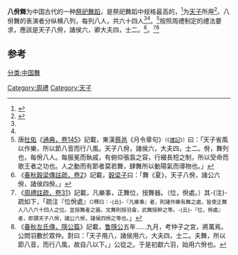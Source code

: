 '''八佾舞'''为中国古代的一种[[祭祀|祭祀]][[舞蹈|舞蹈]]，是祭祀舞蹈中规格最高的，<ref name="takuang">{{Cite web |url=http://www.takungpao.com/sy/2012-11/03/content_1339969.htm |title=大公网 - 两岸民众祭神农台湾味浓：“八佾舞”首亮相 |accessdate=2014-10-02 |archive-date=2014-10-06 |archive-url=https://web.archive.org/web/20141006104809/http://www.takungpao.com/sy/2012-11/03/content_1339969.htm |dead-url=no }}</ref>为[[天子|天子]]所用<ref name="zdic">{{Cite web |url=http://www.zdic.net/c/b/143/313162.htm |title=汉典 - 八佾 |accessdate=2014-10-02 |archive-date=2015-10-06 |archive-url=https://web.archive.org/web/20151006193521/http://www.zdic.net/c/b/143/313162.htm |dead-url=no }}</ref>。八佾舞的表演者分纵横八列，每列八人，共六十四人<ref name="takuang"/><ref name="zdic"/>。<ref>唐[[杜佑|杜佑]]《[[:s:通典/卷145|通典，卷145]]》記載，東漢[[蔡邕|蔡邕]]《月令章句》<small>（《[[禮記|禮記]]》）</small>曰：「天子省風以作樂，所以節八音而行八風。天子八佾，諸侯六，大夫四，士二。佾，舞列也，每佾八人。每服冕而執戚，有俯仰張翕之容，行綴長短之制，所以受命而歌王者之功也。人之動而有節者莫若舞，肆舞所以動陽氣而導物也。」</ref>按照周禮制定的禮法要求，應該是天子八佾，諸侯六，卿大夫四，士二。<ref>《[[:s:春秋穀梁傳註疏/卷02|春秋穀梁傳註疏，卷2]]》記載，[[穀梁子|穀梁子]]曰：「舞《夏》，天子八佾，諸公六佾，諸侯四佾。」</ref>。<ref>《[[:s:周禮註疏/卷三十一|周禮註疏，卷31]]》記載，凡樂事，正舞位，授舞器。（位，佾處。）其-{注}-疏如下，「疏注『位佾處』<small>○釋曰：-{云}-『凡樂事』者，則諸作樂有舞之處，皆使正舞人八八六十四人之位。並授舞者之器，文舞則授羽龠，武舞授幹之等。-{云}-『位，佾處』者，即謂天子八佾，諸公六佾，諸侯四佾之等也。</small>」</ref><ref>《[[:s:春秋左氏傳/隱公|春秋左氏傳，隱公篇]]》記載，[[鲁隱公|鲁隱公]]五年……九月，考仲子之宮，將萬焉。公問羽數於眾仲。對曰：「天子用八，諸侯用六，大夫四，士二。夫舞，所以節八音，而行八風，故自八以下。」公從之。于是初獻六羽，始用六佾也。</ref>

==参考==
{{reflist}}
{{Dance-stub}}
[[分类:中国舞|分类:中国舞]]
[[Category:周禮|Category:周禮]]
[[Category:天子|Category:天子]]
